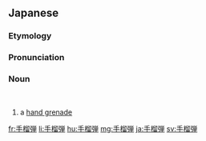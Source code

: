 {{also|手榴彈|手榴弹}}

==Japanese==
{{DEFAULTSORT:しゅりゅうだん}}
{{wikipedia|lang=ja}}
{{ja-kanjitab|yomi=y|て|りゅう|だん}}
{{ja-kanjitab|yomi=o|しゅ|りゅう|だん}}

===Etymology===
{{com|ja|手|榴弾|tr1=shu, te|t1=[[hand]]|tr2=ryūdan|t2=[[high explosive]]}}

===Pronunciation===
{{ja-pron|しゅりゅうだん|y=o|acc=2}}
{{ja-pron|てりゅうだん|y=y|acc=2}}

===Noun===
{{ja-noun|しゅりゅうだん|hhira=しゆりうだん}}<br>{{ja-altread|hira=てりゅうだん|hhira=てりうだん}}

# a [[hand grenade]]

{{C|ja|Explosives}}
[[fr:手榴弾]]
[[li:手榴弾]]
[[hu:手榴弾]]
[[mg:手榴弾]]
[[ja:手榴弾]]
[[sv:手榴弾]]